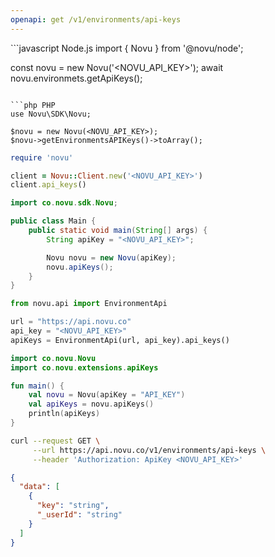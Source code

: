 ```yaml
---
openapi: get /v1/environments/api-keys
---
```



<ApikeyWarning />

<RequestExample>
```javascript Node.js
import { Novu } from '@novu/node';

const novu = new Novu('<NOVU_API_KEY>');
await novu.environmets.getApiKeys();
```

```php PHP
use Novu\SDK\Novu;

$novu = new Novu(<NOVU_API_KEY>);
$novu->getEnvironmentsAPIKeys()->toArray();
```

```ruby Ruby
require 'novu'

client = Novu::Client.new('<NOVU_API_KEY>')
client.api_keys()
```

```java Java
import co.novu.sdk.Novu;

public class Main {
    public static void main(String[] args) {
        String apiKey = "<NOVU_API_KEY>";

        Novu novu = new Novu(apiKey);
        novu.apiKeys();
    }
}
```

```python Python
from novu.api import EnvironmentApi

url = "https://api.novu.co"
api_key = "<NOVU_API_KEY>"
apiKeys = EnvironmentApi(url, api_key).api_keys()
```

```kotlin Kotlin
import co.novu.Novu
import co.novu.extensions.apiKeys

fun main() {
    val novu = Novu(apiKey = "API_KEY")
    val apiKeys = novu.apiKeys()
    println(apiKeys)
}
```

```bash cURL
curl --request GET \
     --url https://api.novu.co/v1/environments/api-keys \
     --header 'Authorization: ApiKey <NOVU_API_KEY>'
```

</RequestExample>

<ResponseExample>

```json Response
{
  "data": [
    {
      "key": "string",
      "_userId": "string"
    }
  ]
}
```

</ResponseExample>